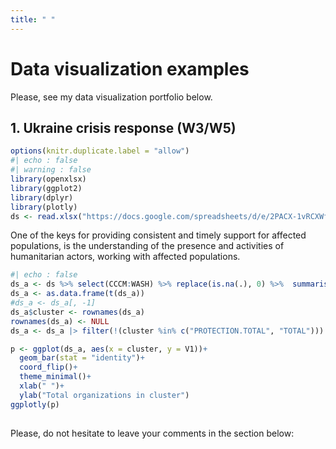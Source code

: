 ```yaml
---
title: " "
---
```


# Data visualization examples

Please, see my data visualization portfolio below.

## 1. Ukraine crisis response (W3/W5)

```r
options(knitr.duplicate.label = "allow")
#| echo : false
#| warning : false
library(openxlsx)
library(ggplot2)
library(dplyr)
library(plotly)
ds <- read.xlsx("https://docs.google.com/spreadsheets/d/e/2PACX-1vRCXWf-AF7nJPXmHUEstnkmEjDrkw-2bjdsjI4XQrHG28w2a5pm8Bk6aGPGz8VDOQwoBP7CaEagg0-R/pub?output=xlsx", sheet = 1)
```

One of the keys for providing consistent and timely support for affected populations, is the understanding of the presence and activities of humanitarian actors, working with affected populations.

```r
#| echo : false
ds_a <- ds %>% select(CCCM:WASH) %>% replace(is.na(.), 0) %>%  summarise_all(sum)
ds_a <- as.data.frame(t(ds_a))
#ds_a <- ds_a[, -1]
ds_a$cluster <- rownames(ds_a)
rownames(ds_a) <- NULL
ds_a <- ds_a |> filter(!(cluster %in% c("PROTECTION.TOTAL", "TOTAL"))) |> arrange(desc(V1))

p <- ggplot(ds_a, aes(x = cluster, y = V1))+
  geom_bar(stat = "identity")+
  coord_flip()+
  theme_minimal()+
  xlab(" ")+
  ylab("Total organizations in cluster")
ggplotly(p)
  
```

Please, do not hesitate to leave your comments in the section below:

